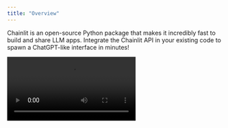 ```yaml
---
title: "Overview"
---
```


Chainlit is an open-source Python package that makes it incredibly fast to build and share LLM apps. Integrate the Chainlit API in your existing code to spawn a ChatGPT-like interface in minutes!

<Frame caption="Build LLM apps with Chainlit">
  <video
    controls
    autoplay
    loop
    src="https://github.com/Chainlit/chainlit/assets/13104895/e347e52c-35b2-4c35-8a88-f8ac02dd198e"
  />
</Frame>

## Key features

1. [Build LLM Apps fast:](/examples/openai-sql) Integrate seamlessly with an existing code base or start from scratch in minutes

2. [Visualize multi-steps reasoning:](/concepts/chain-of-thought) Understand the intermediary steps that produced an output at a glance

3. [Iterate on prompts:](/concepts/prompt-playground) Deep dive into prompts in the Prompt Playground to understand where things went wrong and iterate

4. [Collaborate with teammates:](/cloud/authentication) Invite your teammates, create annotated datasets and run experiments together

5. [Share your app:](/cloud/deploy) Publish your LLM app and share it with the world (coming soon)

## Integrations

Chainlit is compatible with all Python programs and libraries. That being said, it comes with a set of integrations with popular libraries and frameworks.

<CardGroup cols={2}>
  <Card title="LangChain Integration" icon="link" href="/integrations/langchain">
    Learn how to use any LangChain agent with Chainlit.
  </Card>

<Card
  title="Llama Index Integration"
  icon="link"
  href="/integrations/llama-index"
>
  Learn how to integrate your Llama Index code with Chainlit.
</Card>
<Card title="Haystack Integration" icon="link" href="/integrations/haystack">
  Learn how to integrate your Haystack code with Chainlit.
</Card>

  <Card title="Langflow Integration" icon="link" href="/integrations/langflow">
    Learn how to integrate your Langflow agent with Chainlit.
  </Card>
</CardGroup>

